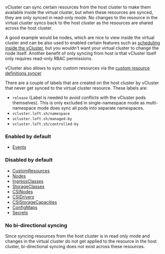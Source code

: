 vCluster can sync certain resources from the host cluster to make them available inside the virtual cluster, but when these resources are
synced, they are only synced in read-only mode. No changes to the resource in the virtual cluster syncs back to the host cluster as the
resources are shared across the host cluster.

A good example would be nodes, which are nice to view inside the virtual cluster and can be also used to enabled certain features such as [scheduling inside the vCluster](/vcluster/configure/vcluster-yaml/control-plane/other/advanced/virtual-scheduler.mdx),
but you wouldn't want your virtual cluster to change the node itself. Another benefit of only syncing from host is that vCluster itself only requires read-only RBAC permissions.

vCluster also allows to sync custom resources via the [custom resource definitions syncer](../configure/vcluster-yaml/sync/from-host/custom-resources.mdx)

There are a couple of labels that are created on the host cluster by vCluster that never get synced to the virtual cluster resource. These labels are:

* `release` (Label is needed to avoid conflicts with the vCluster pods themselves). This is only excluded in single-namespace mode as multi-namespace mode does sync all pods into separate namespaces.
* `vcluster.loft.sh/namespace`
* `vcluster.loft.sh/managed-by`
* `vcluster.loft.sh/controlled-by`

### Enabled by default

* [Events](../configure/vcluster-yaml/sync/from-host/events.mdx)

### Disabled by default
* [CustomResources](../configure/vcluster-yaml/sync/from-host/custom-resources.mdx)
* [Nodes](../configure/vcluster-yaml/sync/from-host/nodes.mdx)
* [IngressClasses](../configure/vcluster-yaml/sync/from-host/ingress-classes.mdx)
* [StorageClasses](../configure/vcluster-yaml/sync/from-host/storage-classes.mdx)
* [CSINodes](../configure/vcluster-yaml/sync/from-host/csi-nodes.mdx)
* [CSIDrivers](../configure/vcluster-yaml/sync/from-host/csi-drivers.mdx)
* [CSIStorageCapacities](../configure/vcluster-yaml/sync/from-host/csi-storage-capacities.mdx)
* [ConfigMaps](../configure/vcluster-yaml/sync/from-host/configmaps.mdx)
* [Secrets](../configure/vcluster-yaml/sync/from-host/secrets.mdx)

### No bi-directional syncing

Since syncing resources from the host cluster is in read only mode and changes in the virtual cluster do not
get applied to the resource in the host cluster, bi-directional syncing does not exist across these resources.

